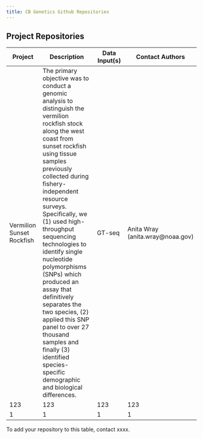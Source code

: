 ```yaml
---
title: CB Genetics Github Repositories
---
```


## Project Repositories

| Project | Description | Data Input(s) | Contact Authors |
|------|-------------|------|------|
| Vermilion Sunset Rockfish | The primary objective was to conduct a genomic analysis to distinguish the vermilion rockfish stock along the west coast from sunset rockfish using tissue samples previously collected during fishery-independent resource surveys. Specifically, we (1) used high-throughput sequencing technologies to identify single nucleotide polymorphisms (SNPs) which produced an assay that definitively separates the two species, (2) applied this SNP panel to over 27 thousand samples and finally (3) identified species-specific demographic and biological differences. | GT-seq | Anita Wray (anita.wray@noaa.gov) |
| 123     | 123  |   123 |  123   |
| 1       | 1    |     1 |   1    |


To add your repository to this table, contact xxxx.


